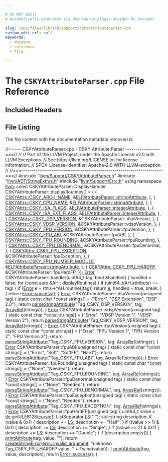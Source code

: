 ```yaml
---

# DO NOT EDIT!
# Automatically generated via docusaurus-plugin-doxygen by Doxygen.

slug: /api/files/lib/lib/support/cskyattributeparser-cpp
custom_edit_url: null
keywords:
  - doxygen
  - reference
  - file

---
```





# The `CSKYAttributeParser.cpp` File Reference

<DoxygenPage pluginConfig={pluginConfig}>



## Included Headers

<IncludesList>
<IncludesListItem
  filePath="llvm/Support/CSKYAttributeParser.h"
  permalink="/docs/api/files/include/include/llvm/include/llvm/support/cskyattributeparser-h"
  isLocal="true" />
<IncludesListItem
  filePath="llvm/ADT/StringExtras.h"
  permalink="/docs/api/files/include/include/llvm/include/llvm/adt/stringextras-h"
  isLocal="true" />
<IncludesListItem
  filePath="llvm/Support/Errc.h"
  permalink="/docs/api/files/include/include/llvm/include/llvm/support/errc-h"
  isLocal="true" />
</IncludesList>


## File Listing

The file content with the documentation metadata removed is:

<ProgramListing>

<Link id="l00001" /><CodeLine lineNumber="1"><Highlight kind="comment">//===-- CSKYAttributeParser.cpp - CSKY Attribute Parser -----------------===//</Highlight><Highlight kind="normal"></Highlight></CodeLine>
<Link id="l00002" /><CodeLine lineNumber="2"><Highlight kind="normal"></Highlight><Highlight kind="comment">//</Highlight><Highlight kind="normal"></Highlight></CodeLine>
<Link id="l00003" /><CodeLine lineNumber="3"><Highlight kind="normal"></Highlight><Highlight kind="comment">// Part of the LLVM Project, under the Apache License v2.0 with LLVM Exceptions.</Highlight><Highlight kind="normal"></Highlight></CodeLine>
<Link id="l00004" /><CodeLine lineNumber="4"><Highlight kind="normal"></Highlight><Highlight kind="comment">// See https://llvm.org/LICENSE.txt for license information.</Highlight><Highlight kind="normal"></Highlight></CodeLine>
<Link id="l00005" /><CodeLine lineNumber="5"><Highlight kind="normal"></Highlight><Highlight kind="comment">// SPDX-License-Identifier: Apache-2.0 WITH LLVM-exception</Highlight><Highlight kind="normal"></Highlight></CodeLine>
<Link id="l00006" /><CodeLine lineNumber="6"><Highlight kind="normal"></Highlight><Highlight kind="comment">//</Highlight><Highlight kind="normal"></Highlight></CodeLine>
<Link id="l00007" /><CodeLine lineNumber="7"><Highlight kind="normal"></Highlight><Highlight kind="comment">//===----------------------------------------------------------------------===//</Highlight><Highlight kind="normal"></Highlight></CodeLine>
<Link id="l00008" /><CodeLine lineNumber="8"><Highlight kind="normal"></Highlight></CodeLine>
<Link id="l00009" /><CodeLine lineNumber="9"><Highlight kind="normal"></Highlight><Highlight kind="preprocessor">#include &quot;<a href="/docs/api/files/include/include/llvm/include/llvm/support/cskyattributeparser-h">llvm/Support/CSKYAttributeParser.h</a>&quot;</Highlight><Highlight kind="normal"></Highlight></CodeLine>
<Link id="l00010" /><CodeLine lineNumber="10"><Highlight kind="normal"></Highlight><Highlight kind="preprocessor">#include &quot;<a href="/docs/api/files/include/include/llvm/include/llvm/adt/stringextras-h">llvm/ADT/StringExtras.h</a>&quot;</Highlight><Highlight kind="normal"></Highlight></CodeLine>
<Link id="l00011" /><CodeLine lineNumber="11"><Highlight kind="normal"></Highlight><Highlight kind="preprocessor">#include &quot;<a href="/docs/api/files/include/include/llvm/include/llvm/support/errc-h">llvm/Support/Errc.h</a>&quot;</Highlight><Highlight kind="normal"></Highlight></CodeLine>
<Link id="l00012" /><CodeLine lineNumber="12"><Highlight kind="normal"></Highlight></CodeLine>
<Link id="l00013" /><CodeLine lineNumber="13"><Highlight kind="normal"></Highlight><Highlight kind="keyword">using namespace </Highlight><Highlight kind="normal"><a href="/docs/api/namespaces/llvm">llvm</a>;</Highlight></CodeLine>
<Link id="l00014" /><CodeLine lineNumber="14"><Highlight kind="normal"></Highlight></CodeLine>
<Link id="l00015" /><CodeLine lineNumber="15"><Highlight kind="normal"></Highlight><Highlight kind="keyword">const</Highlight><Highlight kind="normal"> CSKYAttributeParser::DisplayHandler</Highlight></CodeLine>
<Link id="l00016" /><CodeLine lineNumber="16"><Highlight kind="normal">    CSKYAttributeParser::displayRoutines&#91;&#93; = &#123;</Highlight></CodeLine>
<Link id="l00017" /><CodeLine lineNumber="17"><Highlight kind="normal">        &#123;</Highlight></CodeLine>
<Link id="l00018" /><CodeLine lineNumber="18"><Highlight kind="normal">            <a href="/docs/api/namespaces/llvm/cskyattrs/#a488e3103afc8ef165ee97b8fd3399511a48c91d7e1c761b067868e91d639c2ecb">CSKYAttrs::CSKY&#95;ARCH&#95;NAME</a>,</Highlight></CodeLine>
<Link id="l00019" /><CodeLine lineNumber="19"><Highlight kind="normal">            &amp;<a href="/docs/api/classes/llvm/elfattributeparser/#a8125ecaffe4cb18a746e29ec30bc74c5">ELFAttributeParser::stringAttribute</a>,</Highlight></CodeLine>
<Link id="l00020" /><CodeLine lineNumber="20"><Highlight kind="normal">        &#125;,</Highlight></CodeLine>
<Link id="l00021" /><CodeLine lineNumber="21"><Highlight kind="normal">        &#123;</Highlight></CodeLine>
<Link id="l00022" /><CodeLine lineNumber="22"><Highlight kind="normal">            <a href="/docs/api/namespaces/llvm/cskyattrs/#a488e3103afc8ef165ee97b8fd3399511a184fa2e9b2fe9474d580827f43a8108b">CSKYAttrs::CSKY&#95;CPU&#95;NAME</a>,</Highlight></CodeLine>
<Link id="l00023" /><CodeLine lineNumber="23"><Highlight kind="normal">            &amp;<a href="/docs/api/classes/llvm/elfattributeparser/#a8125ecaffe4cb18a746e29ec30bc74c5">ELFAttributeParser::stringAttribute</a>,</Highlight></CodeLine>
<Link id="l00024" /><CodeLine lineNumber="24"><Highlight kind="normal">        &#125;,</Highlight></CodeLine>
<Link id="l00025" /><CodeLine lineNumber="25"><Highlight kind="normal">        &#123;</Highlight></CodeLine>
<Link id="l00026" /><CodeLine lineNumber="26"><Highlight kind="normal">            <a href="/docs/api/namespaces/llvm/cskyattrs/#a488e3103afc8ef165ee97b8fd3399511a0971fbf0669fa46f2496f3e9917243a2">CSKYAttrs::CSKY&#95;ISA&#95;FLAGS</a>,</Highlight></CodeLine>
<Link id="l00027" /><CodeLine lineNumber="27"><Highlight kind="normal">            &amp;<a href="/docs/api/classes/llvm/elfattributeparser/#a3e050c88f97b0583ca8a9ccb9df7f9af">ELFAttributeParser::integerAttribute</a>,</Highlight></CodeLine>
<Link id="l00028" /><CodeLine lineNumber="28"><Highlight kind="normal">        &#125;,</Highlight></CodeLine>
<Link id="l00029" /><CodeLine lineNumber="29"><Highlight kind="normal">        &#123;</Highlight></CodeLine>
<Link id="l00030" /><CodeLine lineNumber="30"><Highlight kind="normal">            <a href="/docs/api/namespaces/llvm/cskyattrs/#a488e3103afc8ef165ee97b8fd3399511a0faa057338333dcf29e39e5127987876">CSKYAttrs::CSKY&#95;ISA&#95;EXT&#95;FLAGS</a>,</Highlight></CodeLine>
<Link id="l00031" /><CodeLine lineNumber="31"><Highlight kind="normal">            &amp;<a href="/docs/api/classes/llvm/elfattributeparser/#a3e050c88f97b0583ca8a9ccb9df7f9af">ELFAttributeParser::integerAttribute</a>,</Highlight></CodeLine>
<Link id="l00032" /><CodeLine lineNumber="32"><Highlight kind="normal">        &#125;,</Highlight></CodeLine>
<Link id="l00033" /><CodeLine lineNumber="33"><Highlight kind="normal">        &#123;</Highlight></CodeLine>
<Link id="l00034" /><CodeLine lineNumber="34"><Highlight kind="normal">            <a href="/docs/api/namespaces/llvm/cskyattrs/#a488e3103afc8ef165ee97b8fd3399511af6a2ce6bc7ae5101d3d6e17ba827c8e6">CSKYAttrs::CSKY&#95;DSP&#95;VERSION</a>,</Highlight></CodeLine>
<Link id="l00035" /><CodeLine lineNumber="35"><Highlight kind="normal">            &amp;CSKYAttributeParser::dspVersion,</Highlight></CodeLine>
<Link id="l00036" /><CodeLine lineNumber="36"><Highlight kind="normal">        &#125;,</Highlight></CodeLine>
<Link id="l00037" /><CodeLine lineNumber="37"><Highlight kind="normal">        &#123;</Highlight></CodeLine>
<Link id="l00038" /><CodeLine lineNumber="38"><Highlight kind="normal">            <a href="/docs/api/namespaces/llvm/cskyattrs/#a488e3103afc8ef165ee97b8fd3399511a15d26e9a8879ff72fe9ea82f71369033">CSKYAttrs::CSKY&#95;VDSP&#95;VERSION</a>,</Highlight></CodeLine>
<Link id="l00039" /><CodeLine lineNumber="39"><Highlight kind="normal">            &amp;CSKYAttributeParser::vdspVersion,</Highlight></CodeLine>
<Link id="l00040" /><CodeLine lineNumber="40"><Highlight kind="normal">        &#125;,</Highlight></CodeLine>
<Link id="l00041" /><CodeLine lineNumber="41"><Highlight kind="normal">        &#123;</Highlight></CodeLine>
<Link id="l00042" /><CodeLine lineNumber="42"><Highlight kind="normal">            <a href="/docs/api/namespaces/llvm/cskyattrs/#a488e3103afc8ef165ee97b8fd3399511a9a41c0525a51e7e3ed0c92eac01e65e9">CSKYAttrs::CSKY&#95;FPU&#95;VERSION</a>,</Highlight></CodeLine>
<Link id="l00043" /><CodeLine lineNumber="43"><Highlight kind="normal">            &amp;CSKYAttributeParser::fpuVersion,</Highlight></CodeLine>
<Link id="l00044" /><CodeLine lineNumber="44"><Highlight kind="normal">        &#125;,</Highlight></CodeLine>
<Link id="l00045" /><CodeLine lineNumber="45"><Highlight kind="normal">        &#123;</Highlight></CodeLine>
<Link id="l00046" /><CodeLine lineNumber="46"><Highlight kind="normal">            <a href="/docs/api/namespaces/llvm/cskyattrs/#a488e3103afc8ef165ee97b8fd3399511a4f85c1d4ead5b2a7c9c51eee7e6f91e2">CSKYAttrs::CSKY&#95;FPU&#95;ABI</a>,</Highlight></CodeLine>
<Link id="l00047" /><CodeLine lineNumber="47"><Highlight kind="normal">            &amp;CSKYAttributeParser::fpuABI,</Highlight></CodeLine>
<Link id="l00048" /><CodeLine lineNumber="48"><Highlight kind="normal">        &#125;,</Highlight></CodeLine>
<Link id="l00049" /><CodeLine lineNumber="49"><Highlight kind="normal">        &#123;</Highlight></CodeLine>
<Link id="l00050" /><CodeLine lineNumber="50"><Highlight kind="normal">            <a href="/docs/api/namespaces/llvm/cskyattrs/#a488e3103afc8ef165ee97b8fd3399511a0b1a47d46582dbb80f74434db0fe57be">CSKYAttrs::CSKY&#95;FPU&#95;ROUNDING</a>,</Highlight></CodeLine>
<Link id="l00051" /><CodeLine lineNumber="51"><Highlight kind="normal">            &amp;CSKYAttributeParser::fpuRounding,</Highlight></CodeLine>
<Link id="l00052" /><CodeLine lineNumber="52"><Highlight kind="normal">        &#125;,</Highlight></CodeLine>
<Link id="l00053" /><CodeLine lineNumber="53"><Highlight kind="normal">        &#123;</Highlight></CodeLine>
<Link id="l00054" /><CodeLine lineNumber="54"><Highlight kind="normal">            <a href="/docs/api/namespaces/llvm/cskyattrs/#a488e3103afc8ef165ee97b8fd3399511a6f30e043d916c6966f81819b44fcb521">CSKYAttrs::CSKY&#95;FPU&#95;DENORMAL</a>,</Highlight></CodeLine>
<Link id="l00055" /><CodeLine lineNumber="55"><Highlight kind="normal">            &amp;CSKYAttributeParser::fpuDenormal,</Highlight></CodeLine>
<Link id="l00056" /><CodeLine lineNumber="56"><Highlight kind="normal">        &#125;,</Highlight></CodeLine>
<Link id="l00057" /><CodeLine lineNumber="57"><Highlight kind="normal">        &#123;</Highlight></CodeLine>
<Link id="l00058" /><CodeLine lineNumber="58"><Highlight kind="normal">            <a href="/docs/api/namespaces/llvm/cskyattrs/#a488e3103afc8ef165ee97b8fd3399511a7a052e7dec299c0f2d092db4c07d3b6c">CSKYAttrs::CSKY&#95;FPU&#95;EXCEPTION</a>,</Highlight></CodeLine>
<Link id="l00059" /><CodeLine lineNumber="59"><Highlight kind="normal">            &amp;CSKYAttributeParser::fpuException,</Highlight></CodeLine>
<Link id="l00060" /><CodeLine lineNumber="60"><Highlight kind="normal">        &#125;,</Highlight></CodeLine>
<Link id="l00061" /><CodeLine lineNumber="61"><Highlight kind="normal">        &#123;</Highlight></CodeLine>
<Link id="l00062" /><CodeLine lineNumber="62"><Highlight kind="normal">            <a href="/docs/api/namespaces/llvm/cskyattrs/#a488e3103afc8ef165ee97b8fd3399511a137cbd1c9e3c1d3208fdd1764907e3ec">CSKYAttrs::CSKY&#95;FPU&#95;NUMBER&#95;MODULE</a>,</Highlight></CodeLine>
<Link id="l00063" /><CodeLine lineNumber="63"><Highlight kind="normal">            &amp;<a href="/docs/api/classes/llvm/elfattributeparser/#a8125ecaffe4cb18a746e29ec30bc74c5">ELFAttributeParser::stringAttribute</a>,</Highlight></CodeLine>
<Link id="l00064" /><CodeLine lineNumber="64"><Highlight kind="normal">        &#125;,</Highlight></CodeLine>
<Link id="l00065" /><CodeLine lineNumber="65"><Highlight kind="normal">        &#123;</Highlight></CodeLine>
<Link id="l00066" /><CodeLine lineNumber="66"><Highlight kind="normal">            <a href="/docs/api/namespaces/llvm/cskyattrs/#a488e3103afc8ef165ee97b8fd3399511a2669a2882a52a63c66d0b81ff477da8b">CSKYAttrs::CSKY&#95;FPU&#95;HARDFP</a>,</Highlight></CodeLine>
<Link id="l00067" /><CodeLine lineNumber="67"><Highlight kind="normal">            &amp;CSKYAttributeParser::fpuHardFP,</Highlight></CodeLine>
<Link id="l00068" /><CodeLine lineNumber="68"><Highlight kind="normal">        &#125;&#125;;</Highlight></CodeLine>
<Link id="l00069" /><CodeLine lineNumber="69"><Highlight kind="normal"></Highlight></CodeLine>
<Link id="l00070" /><CodeLine lineNumber="70"><Highlight kind="normal"><a href="/docs/api/classes/llvm/error">Error</a> CSKYAttributeParser::handler(uint64&#95;t tag, </Highlight><Highlight kind="keywordtype">bool</Highlight><Highlight kind="normal"> &amp;handled) &#123;</Highlight></CodeLine>
<Link id="l00071" /><CodeLine lineNumber="71"><Highlight kind="normal">  handled = </Highlight><Highlight kind="keyword">false</Highlight><Highlight kind="normal">;</Highlight></CodeLine>
<Link id="l00072" /><CodeLine lineNumber="72"><Highlight kind="normal">  </Highlight><Highlight kind="keywordflow">for</Highlight><Highlight kind="normal"> (</Highlight><Highlight kind="keyword">const</Highlight><Highlight kind="normal"> </Highlight><Highlight kind="keyword">auto</Highlight><Highlight kind="normal"> &amp;AH : displayRoutines) &#123;</Highlight></CodeLine>
<Link id="l00073" /><CodeLine lineNumber="73"><Highlight kind="normal">    </Highlight><Highlight kind="keywordflow">if</Highlight><Highlight kind="normal"> (uint64&#95;t(AH.attribute) == tag) &#123;</Highlight></CodeLine>
<Link id="l00074" /><CodeLine lineNumber="74"><Highlight kind="normal">      </Highlight><Highlight kind="keywordflow">if</Highlight><Highlight kind="normal"> (<a href="/docs/api/namespaces/llvm/#ac226f3d2b9ca090171a8e0a8cb92c343a902b0d55fddef6f8d651fe1035b7d4bd">Error</a> e = (this-&gt;&#42;AH.routine)(tag))</Highlight></CodeLine>
<Link id="l00075" /><CodeLine lineNumber="75"><Highlight kind="normal">        </Highlight><Highlight kind="keywordflow">return</Highlight><Highlight kind="normal"> <a href="/docs/api/namespaces/llvm/numbers/#a92f4283d4e0e2ea1776894b3ae93640f">e</a>;</Highlight></CodeLine>
<Link id="l00076" /><CodeLine lineNumber="76"><Highlight kind="normal">      handled = </Highlight><Highlight kind="keyword">true</Highlight><Highlight kind="normal">;</Highlight></CodeLine>
<Link id="l00077" /><CodeLine lineNumber="77"><Highlight kind="normal">      </Highlight><Highlight kind="keywordflow">break</Highlight><Highlight kind="normal">;</Highlight></CodeLine>
<Link id="l00078" /><CodeLine lineNumber="78"><Highlight kind="normal">    &#125;</Highlight></CodeLine>
<Link id="l00079" /><CodeLine lineNumber="79"><Highlight kind="normal">  &#125;</Highlight></CodeLine>
<Link id="l00080" /><CodeLine lineNumber="80"><Highlight kind="normal"></Highlight></CodeLine>
<Link id="l00081" /><CodeLine lineNumber="81"><Highlight kind="normal">  </Highlight><Highlight kind="keywordflow">return</Highlight><Highlight kind="normal"> <a href="/docs/api/classes/llvm/error/#a4dfd0813c3d0e0a30439b5a3e9196b59">Error::success</a>();</Highlight></CodeLine>
<Link id="l00082" /><CodeLine lineNumber="82"><Highlight kind="normal">&#125;</Highlight></CodeLine>
<Link id="l00083" /><CodeLine lineNumber="83"><Highlight kind="normal"></Highlight></CodeLine>
<Link id="l00084" /><CodeLine lineNumber="84"><Highlight kind="normal"><a href="/docs/api/classes/llvm/error">Error</a> CSKYAttributeParser::dspVersion(</Highlight><Highlight kind="keywordtype">unsigned</Highlight><Highlight kind="normal"> tag) &#123;</Highlight></CodeLine>
<Link id="l00085" /><CodeLine lineNumber="85"><Highlight kind="normal">  </Highlight><Highlight kind="keyword">static</Highlight><Highlight kind="normal"> </Highlight><Highlight kind="keyword">const</Highlight><Highlight kind="normal"> </Highlight><Highlight kind="keywordtype">char</Highlight><Highlight kind="normal"> &#42;</Highlight><Highlight kind="keyword">const</Highlight><Highlight kind="normal"> strings&#91;&#93; = &#123;</Highlight><Highlight kind="stringliteral">&quot;Error&quot;</Highlight><Highlight kind="normal">, </Highlight><Highlight kind="stringliteral">&quot;DSP Extension&quot;</Highlight><Highlight kind="normal">, </Highlight><Highlight kind="stringliteral">&quot;DSP 2.0&quot;</Highlight><Highlight kind="normal">&#125;;</Highlight></CodeLine>
<Link id="l00086" /><CodeLine lineNumber="86"><Highlight kind="normal">  </Highlight><Highlight kind="keywordflow">return</Highlight><Highlight kind="normal"> <a href="/docs/api/classes/llvm/elfattributeparser/#abf992f403d584a1d6b24de79a3a658b5">parseStringAttribute</a>(</Highlight><Highlight kind="stringliteral">&quot;Tag&#95;CSKY&#95;DSP&#95;VERSION&quot;</Highlight><Highlight kind="normal">, tag, <a href="/docs/api/namespaces/llvm/#ab9c6b351507d3c0730f4290919d43a12">ArrayRef</a>(strings));</Highlight></CodeLine>
<Link id="l00087" /><CodeLine lineNumber="87"><Highlight kind="normal">&#125;</Highlight></CodeLine>
<Link id="l00088" /><CodeLine lineNumber="88"><Highlight kind="normal"></Highlight></CodeLine>
<Link id="l00089" /><CodeLine lineNumber="89"><Highlight kind="normal"><a href="/docs/api/classes/llvm/error">Error</a> CSKYAttributeParser::vdspVersion(</Highlight><Highlight kind="keywordtype">unsigned</Highlight><Highlight kind="normal"> tag) &#123;</Highlight></CodeLine>
<Link id="l00090" /><CodeLine lineNumber="90"><Highlight kind="normal">  </Highlight><Highlight kind="keyword">static</Highlight><Highlight kind="normal"> </Highlight><Highlight kind="keyword">const</Highlight><Highlight kind="normal"> </Highlight><Highlight kind="keywordtype">char</Highlight><Highlight kind="normal"> &#42;</Highlight><Highlight kind="keyword">const</Highlight><Highlight kind="normal"> strings&#91;&#93; = &#123;</Highlight><Highlight kind="stringliteral">&quot;Error&quot;</Highlight><Highlight kind="normal">, </Highlight><Highlight kind="stringliteral">&quot;VDSP Version 1&quot;</Highlight><Highlight kind="normal">,</Highlight></CodeLine>
<Link id="l00091" /><CodeLine lineNumber="91"><Highlight kind="normal">                                        </Highlight><Highlight kind="stringliteral">&quot;VDSP Version 2&quot;</Highlight><Highlight kind="normal">&#125;;</Highlight></CodeLine>
<Link id="l00092" /><CodeLine lineNumber="92"><Highlight kind="normal">  </Highlight><Highlight kind="keywordflow">return</Highlight><Highlight kind="normal"> <a href="/docs/api/classes/llvm/elfattributeparser/#abf992f403d584a1d6b24de79a3a658b5">parseStringAttribute</a>(</Highlight><Highlight kind="stringliteral">&quot;Tag&#95;CSKY&#95;VDSP&#95;VERSION&quot;</Highlight><Highlight kind="normal">, tag, <a href="/docs/api/namespaces/llvm/#ab9c6b351507d3c0730f4290919d43a12">ArrayRef</a>(strings));</Highlight></CodeLine>
<Link id="l00093" /><CodeLine lineNumber="93"><Highlight kind="normal">&#125;</Highlight></CodeLine>
<Link id="l00094" /><CodeLine lineNumber="94"><Highlight kind="normal"></Highlight></CodeLine>
<Link id="l00095" /><CodeLine lineNumber="95"><Highlight kind="normal"><a href="/docs/api/classes/llvm/error">Error</a> CSKYAttributeParser::fpuVersion(</Highlight><Highlight kind="keywordtype">unsigned</Highlight><Highlight kind="normal"> tag) &#123;</Highlight></CodeLine>
<Link id="l00096" /><CodeLine lineNumber="96"><Highlight kind="normal">  </Highlight><Highlight kind="keyword">static</Highlight><Highlight kind="normal"> </Highlight><Highlight kind="keyword">const</Highlight><Highlight kind="normal"> </Highlight><Highlight kind="keywordtype">char</Highlight><Highlight kind="normal"> &#42;</Highlight><Highlight kind="keyword">const</Highlight><Highlight kind="normal"> strings&#91;&#93; = &#123;</Highlight><Highlight kind="stringliteral">&quot;Error&quot;</Highlight><Highlight kind="normal">, </Highlight><Highlight kind="stringliteral">&quot;FPU Version 1&quot;</Highlight><Highlight kind="normal">,</Highlight></CodeLine>
<Link id="l00097" /><CodeLine lineNumber="97"><Highlight kind="normal">                                        </Highlight><Highlight kind="stringliteral">&quot;FPU Version 2&quot;</Highlight><Highlight kind="normal">, </Highlight><Highlight kind="stringliteral">&quot;FPU Version 3&quot;</Highlight><Highlight kind="normal">&#125;;</Highlight></CodeLine>
<Link id="l00098" /><CodeLine lineNumber="98"><Highlight kind="normal">  </Highlight><Highlight kind="keywordflow">return</Highlight><Highlight kind="normal"> <a href="/docs/api/classes/llvm/elfattributeparser/#abf992f403d584a1d6b24de79a3a658b5">parseStringAttribute</a>(</Highlight><Highlight kind="stringliteral">&quot;Tag&#95;CSKY&#95;FPU&#95;VERSION&quot;</Highlight><Highlight kind="normal">, tag, <a href="/docs/api/namespaces/llvm/#ab9c6b351507d3c0730f4290919d43a12">ArrayRef</a>(strings));</Highlight></CodeLine>
<Link id="l00099" /><CodeLine lineNumber="99"><Highlight kind="normal">&#125;</Highlight></CodeLine>
<Link id="l00100" /><CodeLine lineNumber="100"><Highlight kind="normal"></Highlight></CodeLine>
<Link id="l00101" /><CodeLine lineNumber="101"><Highlight kind="normal"><a href="/docs/api/classes/llvm/error">Error</a> CSKYAttributeParser::fpuABI(</Highlight><Highlight kind="keywordtype">unsigned</Highlight><Highlight kind="normal"> tag) &#123;</Highlight></CodeLine>
<Link id="l00102" /><CodeLine lineNumber="102"><Highlight kind="normal">  </Highlight><Highlight kind="keyword">static</Highlight><Highlight kind="normal"> </Highlight><Highlight kind="keyword">const</Highlight><Highlight kind="normal"> </Highlight><Highlight kind="keywordtype">char</Highlight><Highlight kind="normal"> &#42;</Highlight><Highlight kind="keyword">const</Highlight><Highlight kind="normal"> strings&#91;&#93; = &#123;</Highlight><Highlight kind="stringliteral">&quot;Error&quot;</Highlight><Highlight kind="normal">, </Highlight><Highlight kind="stringliteral">&quot;Soft&quot;</Highlight><Highlight kind="normal">, </Highlight><Highlight kind="stringliteral">&quot;SoftFP&quot;</Highlight><Highlight kind="normal">, </Highlight><Highlight kind="stringliteral">&quot;Hard&quot;</Highlight><Highlight kind="normal">&#125;;</Highlight></CodeLine>
<Link id="l00103" /><CodeLine lineNumber="103"><Highlight kind="normal">  </Highlight><Highlight kind="keywordflow">return</Highlight><Highlight kind="normal"> <a href="/docs/api/classes/llvm/elfattributeparser/#abf992f403d584a1d6b24de79a3a658b5">parseStringAttribute</a>(</Highlight><Highlight kind="stringliteral">&quot;Tag&#95;CSKY&#95;FPU&#95;ABI&quot;</Highlight><Highlight kind="normal">, tag, <a href="/docs/api/namespaces/llvm/#ab9c6b351507d3c0730f4290919d43a12">ArrayRef</a>(strings));</Highlight></CodeLine>
<Link id="l00104" /><CodeLine lineNumber="104"><Highlight kind="normal">&#125;</Highlight></CodeLine>
<Link id="l00105" /><CodeLine lineNumber="105"><Highlight kind="normal"></Highlight></CodeLine>
<Link id="l00106" /><CodeLine lineNumber="106"><Highlight kind="normal"><a href="/docs/api/classes/llvm/error">Error</a> CSKYAttributeParser::fpuRounding(</Highlight><Highlight kind="keywordtype">unsigned</Highlight><Highlight kind="normal"> tag) &#123;</Highlight></CodeLine>
<Link id="l00107" /><CodeLine lineNumber="107"><Highlight kind="normal">  </Highlight><Highlight kind="keyword">static</Highlight><Highlight kind="normal"> </Highlight><Highlight kind="keyword">const</Highlight><Highlight kind="normal"> </Highlight><Highlight kind="keywordtype">char</Highlight><Highlight kind="normal"> &#42;</Highlight><Highlight kind="keyword">const</Highlight><Highlight kind="normal"> strings&#91;&#93; = &#123;</Highlight><Highlight kind="stringliteral">&quot;None&quot;</Highlight><Highlight kind="normal">, </Highlight><Highlight kind="stringliteral">&quot;Needed&quot;</Highlight><Highlight kind="normal">&#125;;</Highlight></CodeLine>
<Link id="l00108" /><CodeLine lineNumber="108"><Highlight kind="normal">  </Highlight><Highlight kind="keywordflow">return</Highlight><Highlight kind="normal"> <a href="/docs/api/classes/llvm/elfattributeparser/#abf992f403d584a1d6b24de79a3a658b5">parseStringAttribute</a>(</Highlight><Highlight kind="stringliteral">&quot;Tag&#95;CSKY&#95;FPU&#95;ROUNDING&quot;</Highlight><Highlight kind="normal">, tag, <a href="/docs/api/namespaces/llvm/#ab9c6b351507d3c0730f4290919d43a12">ArrayRef</a>(strings));</Highlight></CodeLine>
<Link id="l00109" /><CodeLine lineNumber="109"><Highlight kind="normal">&#125;</Highlight></CodeLine>
<Link id="l00110" /><CodeLine lineNumber="110"><Highlight kind="normal"></Highlight></CodeLine>
<Link id="l00111" /><CodeLine lineNumber="111"><Highlight kind="normal"><a href="/docs/api/classes/llvm/error">Error</a> CSKYAttributeParser::fpuDenormal(</Highlight><Highlight kind="keywordtype">unsigned</Highlight><Highlight kind="normal"> tag) &#123;</Highlight></CodeLine>
<Link id="l00112" /><CodeLine lineNumber="112"><Highlight kind="normal">  </Highlight><Highlight kind="keyword">static</Highlight><Highlight kind="normal"> </Highlight><Highlight kind="keyword">const</Highlight><Highlight kind="normal"> </Highlight><Highlight kind="keywordtype">char</Highlight><Highlight kind="normal"> &#42;</Highlight><Highlight kind="keyword">const</Highlight><Highlight kind="normal"> strings&#91;&#93; = &#123;</Highlight><Highlight kind="stringliteral">&quot;None&quot;</Highlight><Highlight kind="normal">, </Highlight><Highlight kind="stringliteral">&quot;Needed&quot;</Highlight><Highlight kind="normal">&#125;;</Highlight></CodeLine>
<Link id="l00113" /><CodeLine lineNumber="113"><Highlight kind="normal">  </Highlight><Highlight kind="keywordflow">return</Highlight><Highlight kind="normal"> <a href="/docs/api/classes/llvm/elfattributeparser/#abf992f403d584a1d6b24de79a3a658b5">parseStringAttribute</a>(</Highlight><Highlight kind="stringliteral">&quot;Tag&#95;CSKY&#95;FPU&#95;DENORMAL&quot;</Highlight><Highlight kind="normal">, tag, <a href="/docs/api/namespaces/llvm/#ab9c6b351507d3c0730f4290919d43a12">ArrayRef</a>(strings));</Highlight></CodeLine>
<Link id="l00114" /><CodeLine lineNumber="114"><Highlight kind="normal">&#125;</Highlight></CodeLine>
<Link id="l00115" /><CodeLine lineNumber="115"><Highlight kind="normal"></Highlight></CodeLine>
<Link id="l00116" /><CodeLine lineNumber="116"><Highlight kind="normal"><a href="/docs/api/classes/llvm/error">Error</a> CSKYAttributeParser::fpuException(</Highlight><Highlight kind="keywordtype">unsigned</Highlight><Highlight kind="normal"> tag) &#123;</Highlight></CodeLine>
<Link id="l00117" /><CodeLine lineNumber="117"><Highlight kind="normal">  </Highlight><Highlight kind="keyword">static</Highlight><Highlight kind="normal"> </Highlight><Highlight kind="keyword">const</Highlight><Highlight kind="normal"> </Highlight><Highlight kind="keywordtype">char</Highlight><Highlight kind="normal"> &#42;</Highlight><Highlight kind="keyword">const</Highlight><Highlight kind="normal"> strings&#91;&#93; = &#123;</Highlight><Highlight kind="stringliteral">&quot;None&quot;</Highlight><Highlight kind="normal">, </Highlight><Highlight kind="stringliteral">&quot;Needed&quot;</Highlight><Highlight kind="normal">&#125;;</Highlight></CodeLine>
<Link id="l00118" /><CodeLine lineNumber="118"><Highlight kind="normal">  </Highlight><Highlight kind="keywordflow">return</Highlight><Highlight kind="normal"> <a href="/docs/api/classes/llvm/elfattributeparser/#abf992f403d584a1d6b24de79a3a658b5">parseStringAttribute</a>(</Highlight><Highlight kind="stringliteral">&quot;Tag&#95;CSKY&#95;FPU&#95;EXCEPTION&quot;</Highlight><Highlight kind="normal">, tag, <a href="/docs/api/namespaces/llvm/#ab9c6b351507d3c0730f4290919d43a12">ArrayRef</a>(strings));</Highlight></CodeLine>
<Link id="l00119" /><CodeLine lineNumber="119"><Highlight kind="normal">&#125;</Highlight></CodeLine>
<Link id="l00120" /><CodeLine lineNumber="120"><Highlight kind="normal"></Highlight></CodeLine>
<Link id="l00121" /><CodeLine lineNumber="121"><Highlight kind="normal"><a href="/docs/api/classes/llvm/error">Error</a> CSKYAttributeParser::fpuHardFP(</Highlight><Highlight kind="keywordtype">unsigned</Highlight><Highlight kind="normal"> tag) &#123;</Highlight></CodeLine>
<Link id="l00122" /><CodeLine lineNumber="122"><Highlight kind="normal">  uint64&#95;t value = <a href="/docs/api/classes/llvm/elfattributeparser/#aa099e08a0997abcb0f937dffb3957418">de</a>.getULEB128(<a href="/docs/api/classes/llvm/elfattributeparser/#a450168715df2bd34e4977ecff04bde9c">cursor</a>);</Highlight></CodeLine>
<Link id="l00123" /><CodeLine lineNumber="123"><Highlight kind="normal">  ListSeparator <a href="/docs/api/namespaces/llvm/aarch64cc/#abfa1f7dce576430da99eed57807c7f28afdd8238d6005774fe2bb9067de76eb8c">LS</a>(</Highlight><Highlight kind="stringliteral">&quot; &quot;</Highlight><Highlight kind="normal">);</Highlight></CodeLine>
<Link id="l00124" /><CodeLine lineNumber="124"><Highlight kind="normal"></Highlight></CodeLine>
<Link id="l00125" /><CodeLine lineNumber="125"><Highlight kind="normal">  std::string description;</Highlight></CodeLine>
<Link id="l00126" /><CodeLine lineNumber="126"><Highlight kind="normal"></Highlight></CodeLine>
<Link id="l00127" /><CodeLine lineNumber="127"><Highlight kind="normal">  </Highlight><Highlight kind="keywordflow">if</Highlight><Highlight kind="normal"> (value &amp; 0x1) &#123;</Highlight></CodeLine>
<Link id="l00128" /><CodeLine lineNumber="128"><Highlight kind="normal">    description += <a href="/docs/api/namespaces/llvm/aarch64cc/#abfa1f7dce576430da99eed57807c7f28afdd8238d6005774fe2bb9067de76eb8c">LS</a>;</Highlight></CodeLine>
<Link id="l00129" /><CodeLine lineNumber="129"><Highlight kind="normal">    description += </Highlight><Highlight kind="stringliteral">&quot;Half&quot;</Highlight><Highlight kind="normal">;</Highlight></CodeLine>
<Link id="l00130" /><CodeLine lineNumber="130"><Highlight kind="normal">  &#125;</Highlight></CodeLine>
<Link id="l00131" /><CodeLine lineNumber="131"><Highlight kind="normal">  </Highlight><Highlight kind="keywordflow">if</Highlight><Highlight kind="normal"> ((value &gt;&gt; 1) &amp; 0x1) &#123;</Highlight></CodeLine>
<Link id="l00132" /><CodeLine lineNumber="132"><Highlight kind="normal">    description += <a href="/docs/api/namespaces/llvm/aarch64cc/#abfa1f7dce576430da99eed57807c7f28afdd8238d6005774fe2bb9067de76eb8c">LS</a>;</Highlight></CodeLine>
<Link id="l00133" /><CodeLine lineNumber="133"><Highlight kind="normal">    description += </Highlight><Highlight kind="stringliteral">&quot;Single&quot;</Highlight><Highlight kind="normal">;</Highlight></CodeLine>
<Link id="l00134" /><CodeLine lineNumber="134"><Highlight kind="normal">  &#125;</Highlight></CodeLine>
<Link id="l00135" /><CodeLine lineNumber="135"><Highlight kind="normal">  </Highlight><Highlight kind="keywordflow">if</Highlight><Highlight kind="normal"> ((value &gt;&gt; 2) &amp; 0x1) &#123;</Highlight></CodeLine>
<Link id="l00136" /><CodeLine lineNumber="136"><Highlight kind="normal">    description += <a href="/docs/api/namespaces/llvm/aarch64cc/#abfa1f7dce576430da99eed57807c7f28afdd8238d6005774fe2bb9067de76eb8c">LS</a>;</Highlight></CodeLine>
<Link id="l00137" /><CodeLine lineNumber="137"><Highlight kind="normal">    description += </Highlight><Highlight kind="stringliteral">&quot;Double&quot;</Highlight><Highlight kind="normal">;</Highlight></CodeLine>
<Link id="l00138" /><CodeLine lineNumber="138"><Highlight kind="normal">  &#125;</Highlight></CodeLine>
<Link id="l00139" /><CodeLine lineNumber="139"><Highlight kind="normal"></Highlight></CodeLine>
<Link id="l00140" /><CodeLine lineNumber="140"><Highlight kind="normal">  </Highlight><Highlight kind="keywordflow">if</Highlight><Highlight kind="normal"> (description.empty()) &#123;</Highlight></CodeLine>
<Link id="l00141" /><CodeLine lineNumber="141"><Highlight kind="normal">    <a href="/docs/api/classes/llvm/elfattributeparser/#adf641c6eb9421f15fc9015e7032b71fb">printAttribute</a>(tag, value, </Highlight><Highlight kind="stringliteral">&quot;&quot;</Highlight><Highlight kind="normal">);</Highlight></CodeLine>
<Link id="l00142" /><CodeLine lineNumber="142"><Highlight kind="normal">    </Highlight><Highlight kind="keywordflow">return</Highlight><Highlight kind="normal"> <a href="/docs/api/namespaces/llvm/#a4d2fd926089a58d482fb67a362e11bad">createStringError</a>(<a href="/docs/api/namespaces/llvm/#a59739a4f15fb2ec57a6b7fcfe938546bae55d43eabeefe5a8271b4a3c898bd18f">errc::invalid&#95;argument</a>,</Highlight></CodeLine>
<Link id="l00143" /><CodeLine lineNumber="143"><Highlight kind="normal">                             </Highlight><Highlight kind="stringliteral">&quot;unknown Tag&#95;CSKY&#95;FPU&#95;HARDFP value: &quot;</Highlight><Highlight kind="normal"> +</Highlight></CodeLine>
<Link id="l00144" /><CodeLine lineNumber="144"><Highlight kind="normal">                                 Twine(value));</Highlight></CodeLine>
<Link id="l00145" /><CodeLine lineNumber="145"><Highlight kind="normal">  &#125;</Highlight></CodeLine>
<Link id="l00146" /><CodeLine lineNumber="146"><Highlight kind="normal"></Highlight></CodeLine>
<Link id="l00147" /><CodeLine lineNumber="147"><Highlight kind="normal">  <a href="/docs/api/classes/llvm/elfattributeparser/#adf641c6eb9421f15fc9015e7032b71fb">printAttribute</a>(tag, value, description);</Highlight></CodeLine>
<Link id="l00148" /><CodeLine lineNumber="148"><Highlight kind="normal">  </Highlight><Highlight kind="keywordflow">return</Highlight><Highlight kind="normal"> <a href="/docs/api/classes/llvm/error/#a4dfd0813c3d0e0a30439b5a3e9196b59">Error::success</a>();</Highlight></CodeLine>
<Link id="l00149" /><CodeLine lineNumber="149"><Highlight kind="normal">&#125;</Highlight></CodeLine>

</ProgramListing>

</DoxygenPage>

